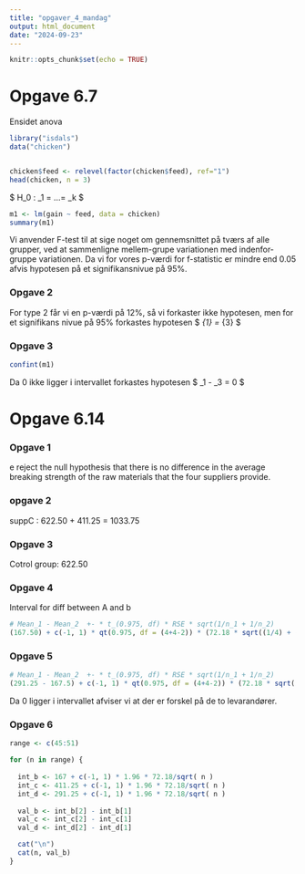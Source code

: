 ```yaml
---
title: "opgaver_4_mandag"
output: html_document
date: "2024-09-23"
---
```


```r
knitr::opts_chunk$set(echo = TRUE)
```

# Opgave 6.7
Ensidet anova
```r
library("isdals")
data("chicken")


chicken$feed <- relevel(factor(chicken$feed), ref="1")
head(chicken, n = 3)

```
$ H_0 : \alpha_1 = ...= \alpha_k  $

```r
m1 <- lm(gain ~ feed, data = chicken)
summary(m1)
```

Vi anvender F-test til at sige noget om gennemsnittet på tværs af alle grupper, ved at sammenligne mellem-grupe variationen med indenfor-gruppe variationen. Da vi for vores p-værdi for f-statistic er mindre end 0.05 afvis hypotesen på et signifikansnivue på 95%.


### Opgave 2

For type 2 får vi en p-værdi på 12%, så vi forkaster ikke hypotesen, men for et signifikans nivue på 95% forkastes hypotesen $ \alpha_{1} = \alpha_{3} $

### Opgave 3
```r
confint(m1)
```

Da 0 ikke ligger i intervallet forkastes hypotesen $ \alpha_1 - \alpha_3 = 0 $ 


# Opgave 6.14
### Opgave 1
e reject the null hypothesis that there is no difference in
the average breaking strength of the raw materials that the
four suppliers provide.

### opgave 2
suppC :  622.50 +  411.25 = 1033.75

### Opgave 3
Cotrol group: 622.50

### Opgave 4
Interval for diff between A and b
```r
# Mean_1 - Mean_2  +- * t_(0.975, df) * RSE * sqrt(1/n_1 + 1/n_2)
(167.50) + c(-1, 1) * qt(0.975, df = (4+4-2)) * (72.18 * sqrt((1/4) + (1/4)))

```

### Opgave 5
```r
# Mean_1 - Mean_2  +- * t_(0.975, df) * RSE * sqrt(1/n_1 + 1/n_2)
(291.25 - 167.5) + c(-1, 1) * qt(0.975, df = (4+4-2)) * (72.18 * sqrt((1/4) + (1/4)))

```
Da 0 ligger i intervallet afviser vi at der er forskel på de to levarandører.

### Opgave 6

```r
range <- c(45:51)

for (n in range) {
  
  int_b <- 167 + c(-1, 1) * 1.96 * 72.18/sqrt( n )
  int_c <- 411.25 + c(-1, 1) * 1.96 * 72.18/sqrt( n )
  int_d <- 291.25 + c(-1, 1) * 1.96 * 72.18/sqrt( n )
  
  val_b <- int_b[2] - int_b[1]
  val_c <- int_c[2] - int_c[1]
  val_d <- int_d[2] - int_d[1]

  cat("\n")
  cat(n, val_b)
}

```



